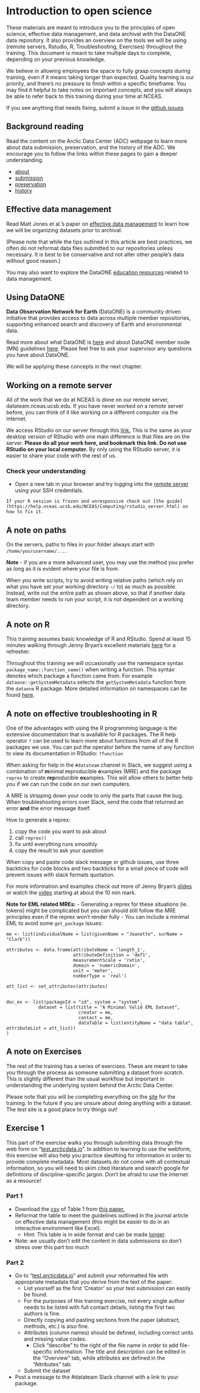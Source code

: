 # Introduction to open science



These materials are meant to introduce you to the principles of open science, effective data management, and data archival with the DataONE data repository. It also provides an overview on the tools we will be using (remote servers, Rstudio, R, Troubleshooting, Exercises) throughout the training. This document is meant to take multiple days to complete, depending on your previous knowledge.

We believe in allowing employees the space to fully grasp concepts during training, even if it means taking longer than expected. Quality learning is our priority, and there's no pressure to finish within a specific timeframe. You may find it helpful to take notes on important concepts, and you will always be able to refer back to this training during your time at NCEAS.

If you see anything that needs fixing, submit a issue in the 
<a href = 'https://github.com/NCEAS/datateam-training/issues' target='_blank'> github issues </a>

## Background reading

Read the content on the Arctic Data Center (ADC) webpage to learn more about data submission, preservation, and the history of the ADC. We encourage you to follow the links within these pages to gain a deeper understanding.

* <a href = 'https://arcticdata.io/about/' target='_blank'>about</a>
* <a href = 'https://arcticdata.io/submit/' target='_blank'>submission</a>
* <a href = 'https://arcticdata.io/preservation/' target='_blank'>preservation</a>
* <a href = 'https://arcticdata.io/history/' target='_blank'>history</a>

## Effective data management

Read Matt Jones et al.'s paper on <a href = 'https://esajournals.onlinelibrary.wiley.com/doi/epdf/10.1890/0012-9623-90.2.205' target='_blank'>effective data management</a> to learn how we will be organizing datasets prior to archival.

(Please note that while the tips outlined in this article are best practices, we often do not reformat data files submitted to our repositories unless necessary. It is best to be conservative and not alter other people's data without good reason.)

You may also want to explore the DataONE <a href='https://dataoneorg.github.io/Education/' target='_blank'>education resources</a> related to data management.

## Using DataONE

**Data Observation Network for Earth** (DataONE) is a community driven initiative that provides access to data across multiple member repositories, supporting enhanced search and discovery of Earth and environmental data.

Read more about what DataONE is <a href = 'https://www.dataone.org/about/' target='_blank'>here</a> and about DataONE member node (MN) guidelines <a href = 'https://dataone-operations.readthedocs.io/en/latest/MN/deployment/baseline_implementation_requirements.html' target='_blank'>here</a>. Please feel free to ask your supervisor any questions you have about DataONE.

We will be applying these concepts in the next chapter. 

## Working on a remote server

All of the work that we do at NCEAS is done on our remote server, datateam.nceas.ucsb.edu. If you have never worked on a remote server before, you can think of it like working on a different computer via the internet. 

We access RStudio on our server through this <a href = 'https://datateam.nceas.ucsb.edu/rstudio/' target='_blank'>link.</a> This is the same as your desktop version of RStudio with one main difference is that files are on the server. **Please do all your work here, and bookmark this link. Do not use RStudio on your local computer.** By only using the RStudio server, it is easier to share your code with the rest of us.

### Check your understanding {.exercise}
* Open a new tab in your browser and try logging into the [remote server](https://datateam.nceas.ucsb.edu/rstudio/) using your SSH credentials.

```block
If your R session is frozen and unresponsive check out [the guide](https://help.nceas.ucsb.edu/NCEAS/Computing/rstudio_server.html) on how to fix it.
```

## A note on paths

On the servers, paths to files in your folder always start with `/home/yourusername/...`.

**Note** - if you are a more advanced user, you may use the method you prefer as long as it is evident where your file is from.

When you write scripts, try to avoid writing relative paths (which rely on what you have set your working directory `~/` to) as much as possible. Instead, write out the entire path as shown above, so that if another data team member needs to run your script, it is not dependent on a working directory.

## A note on R

This training assumes basic knowledge of R and RStudio. Spend at least 15 minutes walking through Jenny Bryan's excellent materials [here](http://stat545.com/block002_hello-r-workspace-wd-project.html) for a refresher.

Throughout this training we will occasionally use the namespace syntax `package_name::function_name()` when writing a function. This syntax denotes which package a function came from.  For example `dataone::getSystemMetadata` selects the `getSystemMetadata` function from the `dataone` R package. More detailed information on namespaces can be found [here](http://r-pkgs.had.co.nz/namespace.html).

## A note on effective troubleshooting in R

One of the advantages with using the R programming language is the extensive documentation that is available for R packages. The R help operator `?` can be used to learn more about functions from all of the R packages we use. You can put the operator before the name of any function to view its documentation in RStudio: `?function`

When asking for help in the `#datateam` channel in Slack, we suggest using a combination of **m**inimal **r**eproducible **e**xamples (MRE) and the package `reprex` to create **rep**roducible **ex**amples. This will allow others to better help you if we can run the code on our own computers.

A MRE is stripping down your code to only the parts that cause the bug. When troubleshooting errors over Slack, send the code that returned an error **and** the error message itself.

How to generate a reprex:

1. copy the code you want to ask about
2. call `reprex()` 
3. fix until everything runs smoothly
4. copy the result to ask your question

When copy and paste code slack message or github issues, use three backticks for code blocks and two backticks for a small piece of code will prevent issues with slack formats quotation.

For more information and examples check out more of Jenny Bryan's [slides](https://speakerdeck.com/jennybc/reprex-help-me-help-you)
or watch the [video](https://vimeo.com/208749032) starting at about the 10 min mark.

**Note for EML related MREs:**
- Generating a reprex for these situations (ie. tokens) might be complicated but you can should still follow the MRE principles even if the reprex won't render fully
- You can include a minimal EML to avoid some `get_package` issues:
```
me <- list(individualName = list(givenName = "Jeanette", surName = "Clark"))

attributes <- data.frame(attributeName = 'length_1',
                         attributeDefinition = 'def1',
                         measurementScale = 'ratio',
                         domain = 'numericDomain',
                         unit = 'meter',
                         numberType = 'real')

att_list <- set_attributes(attributes)


doc_ex <- list(packageId = "id", system = "system", 
            dataset = list(title = "A Minimal Valid EML Dataset",
                           creator = me,
                           contact = me,
                           dataTable = list(entityName = "data table", attributeList = att_list))
)
```

## A note on Exercises
The rest of the training has a series of exercises. These are meant to take you through the process as someone submitting a dataset from scratch. This is slightly different than the usual workflow but important in understanding the underlying system behind the Arctic Data Center.

Please note that you will be completing everything on the  <a href = 'https://test.arcticdata.io' target='_blank'> site</a> for the training. In the future if you are unsure about doing anything with a dataset. The test site is a good place to try things out!

## Exercise 1 {.exercise}
This part of the exercise walks you through submitting data through the web form on "<a href = 'https://test.arcticdata.io' target='_blank'>test.arcticdata.io</a>". In addition to learning to use the webform, this exercise will also help you practice sleuthing for information in order to provide complete metadata. Most datasets do not come with all contextual information, so you will need to skim cited literature and search google for definitions of discipline-specific jargon. Don't be afraid to use the internet as a resource!

### Part 1
* Download the [csv](data/Loranty_2016_Environ._Res._Lett._11_095008.csv) of Table 1 from <a href = 'http://iopscience.iop.org/article/10.1088/1748-9326/11/9/095008/meta' target='_blank'>this paper.</a>
* Reformat the table to meet the guidelines outlined in the journal article on effective data management (this might be easier to do in an interactive environment like Excel). 
    + Hint: This table is in wide format and can be made [longer](https://arcticdata.io/submit/#file-content-guidelines).
* Note: we usually don't edit the content in data submissions so don't stress over this part too much
    
### Part 2
* Go to "<a href = 'https://test.arcticdata.io/#data' target='_blank'>test.arcticdata.io</a>" and submit your reformatted file with appropriate metadata that you derive from the text of the paper:
    + List yourself as the first 'Creator' so your test submission can easily be found.
    + For the purposes of this training exercise, not every single author needs to be listed with full contact details, listing the first two authors is fine.
    + Directly copying and pasting sections from the paper (abstract, methods, etc.) is also fine.
    + Attributes (column names) should be defined, including correct units and missing value codes.
        * Click "describe" to the right of the file name in order to add file-specific information. The title and description can be edited in the "Overview" tab, while attributes are defined in the "Attributes" tab.
    + Submit the dataset
* Post a message to the #datateam Slack channel with a link to your package.

